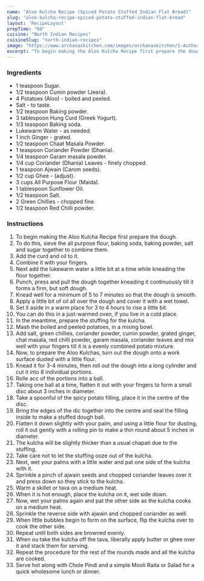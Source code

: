 ---
name: "Aloo Kulcha Recipe (Spiced Potato Stuffed Indian Flat Bread)"
slug: "aloo-kulcha-recipe-spiced-potato-stuffed-indian-flat-bread"
layout: 'RecipeLayout'
prepTime: "60"
cuisine: "North Indian Recipes"
cuisineSlug: "north-indian-recipes"
image: "https://www.archanaskitchen.com/images/archanaskitchen/1-Author/Alaka_Jena/Aloo_Kulcha__Spiced_Potato_Stuffed_Indian_Flat_Bread.jpg"
excerpt: "To begin making the Aloo Kulcha Recipe first prepare the dough"
---

### Ingredients

- 1 teaspoon Sugar.
- 1/2 teaspoon Cumin powder (Jeera).
- 4 Potatoes (Aloo) - boiled and peeled.
- Salt - to taste.
- 1/2 teaspoon Baking powder.
- 3 tablespoon Hung Curd (Greek Yogurt).
- 1/3 teaspoon Baking soda.
- Lukewarm Water - as needed.
- 1 inch Ginger - grated.
- 1/2 teaspoon Chaat Masala Powder.
- 1 teaspoon Coriander Powder (Dhania).
- 1/4 teaspoon Garam masala powder.
- 1/4 cup Coriander (Dhania) Leaves - finely chopped.
- 1 teaspoon Ajwain (Carom seeds).
- 1/2 cup Ghee - (adjust).
- 3 cups All Purpose Flour (Maida).
- 1 tablespoon Sunflower Oil.
- 1/2 teaspoon Salt.
- 2 Green Chillies - chopped fine.
- 1/2 teaspoon Red Chilli powder.

### Instructions

1. To begin making the Aloo Kulcha Recipe first prepare the dough.
1. To do this, sieve the all purpose flour, baking soda, baking powder, salt and sugar together to combine them.
1. Add the curd and oil to it.
1. Combine it with your fingers.
1. Next add the lukewarm water a little bit at a time while kneading the flour together.
1. Punch, press and pull the dough together kneading it continuously till it forms a firm, but soft dough.
1. Knead well for a minimum of 5 to 7 minutes so that the dough is smooth.
1. Apply a little bit of oil all over the dough and cover it with a wet towel.
1. Set it aside in a warm place for 3 to 4 hours to rise a little bit.
1. You can do this in a just-warmed oven, if you live in a cold place.
1. In the meantime, prepare the stuffing for the kulcha.
1. Mash the boiled and peeled potatoes, in a mixing bowl.
1. Add salt, green chillies, coriander powder, cumin powder, grated ginger, chat masala, red chilli powder, garam masala, coriander leaves and mix well with your fingers till it is a evenly combined potato mixture.
1. Now, to prepare the Aloo Kulchas, turn out the dough onto a work surface dusted with a little flour.
1. Knead it for 3-4 minutes, then roll out the dough into a long cylinder and cut it into 8 individual portions.
1. Rolle acc of the portions into a ball.
1. Taking one ball at a time, flatten it out with your fingers to form a small disc about 3 inches in diameter.
1. Take a spoonful of the spicy potato filling, place it in the centre of the disc.
1. Bring the edges of the dic together into the centre and seal the filling inside to make a stuffed dough ball.
1. Flatten it down slightly with your palm, and using a little flour for dusting, roll it out gently with a rolling pin to make a thin round about 5 inches in diameter.
1. The kulcha will be slightly thicker than a usual chapati due to the stuffing.
1. Take care not to let the stuffing ooze out of the kulcha.
1. Next, wet your palms with a little water and pat one side of the kulcha with it.
1. Sprinkle a pinch of ajwain seeds and chopped coriander leaves over it and press down so they stick to the kulcha.
1. Warm a skillet or tava on a medium heat.
1. When it is hot enough, place the kulcha on it, wet side down.
1. Now, wet your palms again and pat the other side as the kulcha cooks on a medium heat.
1. Sprinkle the reverse side with ajwain and chopped coriander as well.
1. When little bubbles begin to form on the surface, flip the kulcha over to cook the other side.
1. Repeat until both sides are browned evenly.
1. When ou take the kulcha off the tava, liberally apply butter or ghee over it and stack them for serving.
1. Repeat the procedure for the rest of the rounds made and all the kulcha are cooked.
1. Serve hot along with Chole Pindi and a simple Mooli Raita or Salad for a quick wholesome lunch or dinner.
